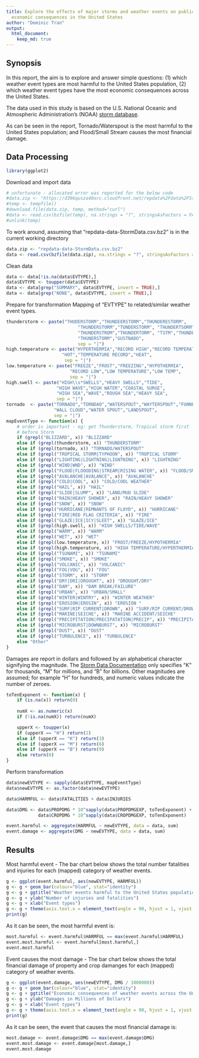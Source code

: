 ---
title: Explore the effects of major storms and weather events on public health and
  economic consequences in the United States
author: "Dominic Tran"
output: 
  html_document:
    keep_md: true
---


## Synopsis
In this report, the aim is to explore and answer simple questions: (1) which weather event types are most harmful to the United States population, (2) which weather event types have the most economic consequences across the United States.

The data used in this study is based on the U.S. National Oceanic and Atmospheric Administration's (NOAA) [storm database](https://d396qusza40orc.cloudfront.net/repdata%2Fdata%2FStormData.csv.bz2).

As can be seen in the report, Tornado/Waterspout is the most harmful to 
the United States population; and Flood/Small Stream causes the most financial damage.

## Data Processing
```{r library}
library(ggplot2)
```

Download and import data
```{r cache=TRUE}
# unfortunate - allocated error was reported for the below code
#data.zip <- "https://d396qusza40orc.cloudfront.net/repdata%2Fdata%2FStormData.csv.bz2"
#temp <- tempfile()
#download.file(data.zip, temp, method="curl")
#data <- read.csv(bzfile(temp), na.strings = "?", stringsAsFactors = FALSE)
#unlink(temp)
```

To work around, assuming that "repdata-data-StormData.csv.bz2" is in the current
working directory
```{r cache=TRUE}
data.zip <- "repdata-data-StormData.csv.bz2"
data <- read.csv(bzfile(data.zip), na.strings = "?", stringsAsFactors = FALSE)
```

Clean data
```{r}
data <- data[!is.na(data$EVTYPE),]
data$EVTYPE <- toupper(data$EVTYPE)
data <- data[grep("SUMMARY", data$EVTYPE, invert = TRUE),]
data <- data[grep("NONE", data$EVTYPE, invert = TRUE),]
```

Prepare for transformation
Mapping of "EVTYPE" to related/similar weather event types.
```{r}
thunderstorm <- paste("THUDERSTORM","THUNDEERSTORM","THUNDERESTORM",
                           "THUNDERSTORM","TUNDERSTORM", "THUNDERTSORM",
                           "THUNDERSTROM","THUNDERTORM", "TSTM","THUNDESTORM",
                           "THUNERSTORM","GUSTNADO",
                           sep = "|")
high.temperature <- paste("HYPERTHERMIA","RECORD HIGH","RECORD TEMPERATURE",
                     "HOT","TEMPERATURE RECORD","HEAT",
                      sep = "|")
low.temperature <- paste("FREEZE","FROST","FREEZING","HYPOTHERMIA",
                        "RECORD LOW","LOW TEMPERATURE","LOW TEMP",
                        sep = "|")
high.swell <- paste("HIGH\\s*SWELLS","HEAVY SWELLS","TIDE",
                   "HIGH WAVE","HIGH WATER","COASTAL SURGE",
                   "HIGH SEA","WAVE","ROUGH SEA","HEAVY SEA",
                   sep = "|")
tornado  <- paste("TORNADO","TORNDAO","WATERSPOUT","WAYTERSPOUT","FUNNEL",
                  "WALL CLOUD","WATER SPOUT","LANDSPOUT",
                  sep = "|")
mapEventType <- function(x) {
    # order is important - eg: get Thunderstorm, Tropical storm first
    # before Storm
    if (grepl("BLIZZARD", x)) "BLIZZARD"
    else if (grepl(thunderstorm, x)) "THUNDERSTORM"
    else if (grepl(tornado, x)) "TORNADO/WATERSPOUT"
    else if (grepl("TROPICAL STORM|TYPHOON", x)) "TROPICAL STORM"
    else if (grepl("LIGHTING|LIGHTNING|LIGNTNING", x)) "LIGHTNING"
    else if (grepl("WIND|WND", x)) "WIND"
    else if (grepl("FLOOD|FLOOODING|STREAM|RISING WATER", x)) "FLOOD/SMALL STREAM"
    else if (grepl("AVALANCHE|AVALANCE", x)) "AVALANCHE"
    else if (grepl("COLD|COOL", x)) "COLD/COOL WEATHER"
    else if (grepl("HAIL", x)) "HAIL"   
    else if (grepl("SLIDE|SLUMP", x)) "LAND/MUD SLIDE"
    else if (grepl("RAIN|HEAVY SHOWER", x)) "RAIN/HEAVY SHOWER"  
    else if (grepl("SNOW", x)) "SNOW"   
    else if (grepl("HURRICANE|REMNANTS OF FLOYD", x)) "HURRICANE"
    else if (grepl("FIRE|RED FLAG CRITERIA", x)) "FIRE"
    else if (grepl("GLAZE|ICE|ICY|SLEET", x)) "GLAZE/ICE"
    else if (grepl(high.swell, x)) "HIGH SWELLS/TIDE/WAVE" 
    else if (grepl("WARM", x)) "WARM"     
    else if (grepl("WET", x)) "WET" 
    else if (grepl(low.temperature, x)) "FROST/FREEZE/HYPOTHERMIA"           
    else if (grepl(high.temperature, x)) "HIGH TEMPERATURE/HYPERTHERMIA"        
    else if (grepl("TSUNAMI", x)) "TSUNAMI"            
    else if (grepl("SMOKE", x)) "SMOKE"         
    else if (grepl("VOLCANIC", x)) "VOLCANIC"         
    else if (grepl("FOG|VOG", x)) "FOG" 
    else if (grepl("STORM", x)) "STORM"         
    else if (grepl("DRY|DRI|DROUGHT", x)) "DROUGHT/DRY"   
    else if (grepl("DAM", x)) "DAM BREAK/FAILURE"        
    else if (grepl("URBAN", x)) "URBAN/SMALL"        
    else if (grepl("WINTER|WINTRY", x)) "WINTER WEATHER"           
    else if (grepl("EROSION|EROSIN", x)) "EROSION "          
    else if (grepl("SURF|RIP CURRENT|DROWN", x)) "SURF/RIP CURRENT/DROWN"        
    else if (grepl("MARINE|SEICHE", x)) "MARINE ACCIDENT/SEICHE"  
    else if (grepl("PRECIPITATION|PRECIPATATION|PRECIP", x)) "PRECIPITATION"
    else if (grepl("MICROBURST|DOWNBURST", x)) "MICROBURST"  
    else if (grepl("DUST", x)) "DUST"         
    else if (grepl("TURBULENCE", x)) "TURBULENCE"           
    else "Other"
}
```

Damages are report in dollars and followed by an alphabetical character signifying the magnitude.  The [Storm Data Documentation](https://d396qusza40orc.cloudfront.net/repdata%2Fpeer2_doc%2Fpd01016005curr.pdf) only specifies "K" for thousands, "M" for millions, and "B" for billions.  Other magnitudes are assumed; for example "H" for hundreds, and 
numeric values indicate the number of zeroes.
```{r}
toTenExponent <- function(x) {
    if (is.na(x)) return(0)
    
    numX <- as.numeric(x)
    if (!is.na(numX)) return(numX)

    upperX <- toupper(x)
    if (upperX == "H") return(2)
    else if (upperX == "K") return(3)
    else if (upperX == "M") return(6)
    else if (upperX == "B") return(9)
    else return(0)
}
```

Perform transformation
```{r}
data$newEVTYPE <- sapply(data$EVTYPE, mapEventType)
data$newEVTYPE <- as.factor(data$newEVTYPE)

data$HARMFUL <- data$FATALITIES + data$INJURIES

data$DMG <- data$PROPDMG * 10^sapply(data$PROPDMGEXP, toTenExponent) +
            data$CROPDMG * 10^sapply(data$CROPDMGEXP, toTenExponent)

event.harmful <- aggregate(HARMFUL ~ newEVTYPE, data = data, sum)
event.damage <- aggregate(DMG ~ newEVTYPE, data = data, sum)
```


## Results
Most harmful event - The bar chart below shows the total number fatalities and injuries
for each (mapped) category of weather events.
```{r}
g <- ggplot(event.harmful, aes(newEVTYPE, HARMFUL))
g <- g + geom_bar(colour="blue", stat="identity")
g <- g + ggtitle("Weather events harmful to the United States population")
g <- g + ylab("Number of injuries and fatalities")
g <- g + xlab("Event types")
g <- g + theme(axis.text.x = element_text(angle = 90, hjust = 1, vjust = 1))
print(g)
```

As it can be seen, the most harmful event is:
```{r}
most.harmful <- event.harmful$HARMFUL == max(event.harmful$HARMFUL)
event.most.harmful <- event.harmful[most.harmful,]
event.most.harmful
```

Event causes the most damage - The bar chart below shows the total financial damage
of property and crop damanges for each (mapped) category of weather events.
```{r}
g <- ggplot(event.damage, aes(newEVTYPE, DMG / 1000000))
g <- g + geom_bar(colour="blue", stat="identity")
g <- g + ggtitle("Economic consequences of weather events across the United States")
g <- g + ylab("Damages in Millions of Dollars")
g <- g + xlab("Event types")
g <- g + theme(axis.text.x = element_text(angle = 90, hjust = 1, vjust = 1))
print(g)
```

As it can be seen, the event that causes the most financial damage is:
```{r}
most.damage <- event.damage$DMG == max(event.damage$DMG)
event.most.damage <- event.damage[most.damage,]
event.most.damage
```